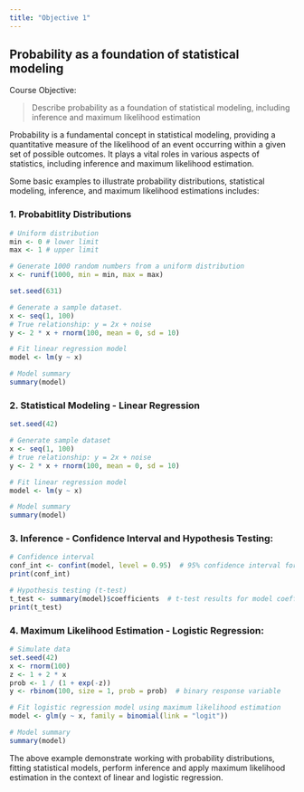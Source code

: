 ```yaml
---
title: "Objective 1"
---
```


## Probability as a foundation of statistical modeling

Course Objective:

> Describe probability as a foundation of statistical modeling, including inference and maximum likelihood estimation

Probability is a fundamental concept in statistical modeling, providing a quantitative measure of the likelihood of an event occurring within a given set of possible outcomes. It plays a vital roles in various aspects of statistics, including inference and maximum likelihood estimation.

Some basic examples to illustrate probability distributions, statistical modeling, inference, and maximum likelihood estimations includes:

### 1. Probabitlity Distributions

```r
# Uniform distribution
min <- 0 # lower limit
max <- 1 # upper limit

# Generate 1000 random numbers from a uniform distribution
x <- runif(1000, min = min, max = max)
```

```r
set.seed(631)

# Generate a sample dataset.
x <- seq(1, 100)
# True relationship: y = 2x + noise
y <- 2 * x + rnorm(100, mean = 0, sd = 10)

# Fit linear regression model
model <- lm(y ~ x)

# Model summary
summary(model)
```

### 2. Statistical Modeling - Linear Regression

```r
set.seed(42)

# Generate sample dataset
x <- seq(1, 100)
# true relationship: y = 2x + noise
y <- 2 * x + rnorm(100, mean = 0, sd = 10)

# Fit linear regression model
model <- lm(y ~ x)

# Model summary
summary(model)
```

### 3. Inference - Confidence Interval and Hypothesis Testing:

```r
# Confidence interval
conf_int <- confint(model, level = 0.95)  # 95% confidence interval for model parameters
print(conf_int)

# Hypothesis testing (t-test)
t_test <- summary(model)$coefficients  # t-test results for model coefficients
print(t_test)
```

### 4. Maximum Likelihood Estimation - Logistic Regression:

```r
# Simulate data
set.seed(42)
x <- rnorm(100)
z <- 1 + 2 * x
prob <- 1 / (1 + exp(-z))
y <- rbinom(100, size = 1, prob = prob)  # binary response variable

# Fit logistic regression model using maximum likelihood estimation
model <- glm(y ~ x, family = binomial(link = "logit"))

# Model summary
summary(model)
```

The above example demonstrate working with probability distributions, fitting statistical models, perform inference and apply maximum likelihood estimation in the context of linear and logistic regression.
